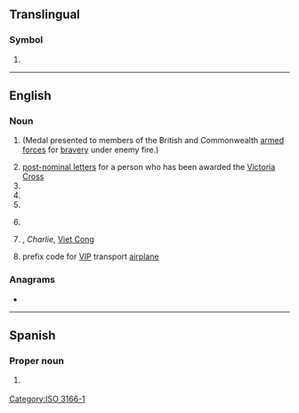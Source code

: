 {{also|vc|.vc|Vc.|vç|V.C.}}
==Translingual==

===Symbol===
{{head|mul|symbol}}

# {{n-g|The [[ISO]] 3166-1 two-letter (alpha-2) code for [[Saint Vincent and the Grenadines]].}}

[[Category:ISO 3166-1]]

----

==English==

===Noun===
{{en-noun|~}}

# {{init of|en|[[Victoria Cross]]}} (Medal presented to members of the British and Commonwealth [[armed forces]] for [[bravery]] under enemy fire.)
# [[post-nominal letters]] for a person who has been awarded the [[Victoria Cross]]
# {{init of|en|[[vice-chancellor]]}}
# {{init of|en|[[venture capitalist]]}}
# {{init of|en|[[venture capital]]}}
# {{lb|en|UK|education}} {{init of|en|[[voluntary controlled school|voluntary controlled]]}}
# {{lb|en|US|army|historical}} {{init of|en||[[Victor Charlie]]|nodot=1}}, ''Charlie'', [[Viet Cong]]
# {{lb|en|US|air force|aviation}} prefix code for [[VIP]] transport [[airplane]]

===Anagrams===
* {{anagrams|en|a=cv|CV|cv.}}

----

==Spanish==

===Proper noun===
{{head|es|proper noun}}

# {{abbreviation of|es|Veracruz}} {{gloss|Mexican state}}